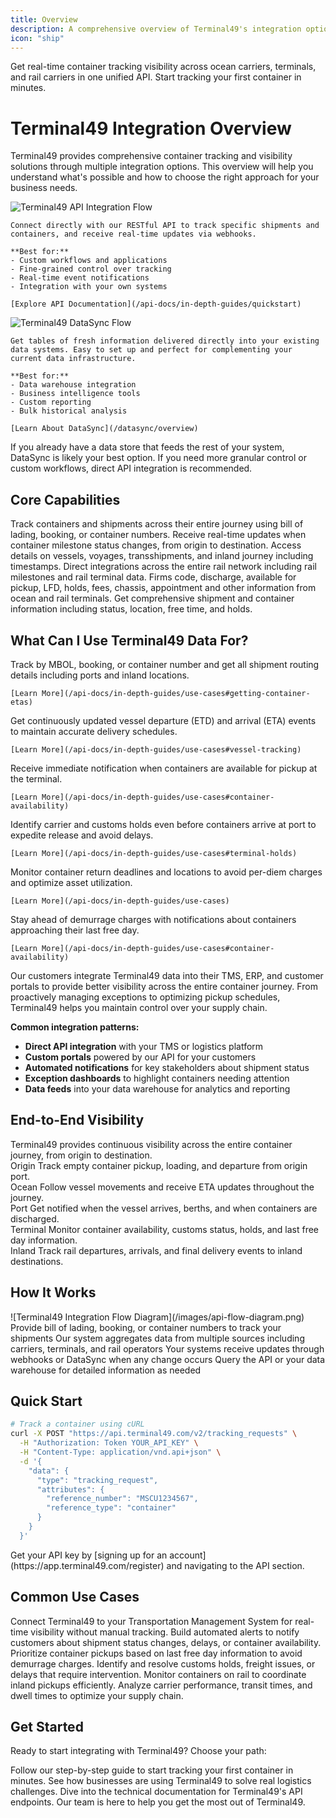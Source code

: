 ```yaml
---
title: Overview
description: A comprehensive overview of Terminal49's integration options, capabilities, and use cases for container tracking and visibility.
icon: "ship"
---
```


<Note>
Get real-time container tracking visibility across ocean carriers, terminals, and rail carriers in one unified API. Start tracking your first container in minutes.
</Note>

# Terminal49 Integration Overview

Terminal49 provides comprehensive container tracking and visibility solutions through multiple integration options. This overview will help you understand what's possible and how to choose the right approach for your business needs.

<Tabs>
  <Tab title="API Integration">
    <Frame>
      <img src="/images/api-flow-diagram.png" alt="Terminal49 API Integration Flow" />
    </Frame>

    Connect directly with our RESTful API to track specific shipments and containers, and receive real-time updates via webhooks.

    **Best for:**
    - Custom workflows and applications
    - Fine-grained control over tracking
    - Real-time event notifications
    - Integration with your own systems

    [Explore API Documentation](/api-docs/in-depth-guides/quickstart)
  </Tab>
  <Tab title="DataSync">
    <Frame>
      <img src="/images/datasync-flow.png" alt="Terminal49 DataSync Flow" />
    </Frame>

    Get tables of fresh information delivered directly into your existing data systems. Easy to set up and perfect for complementing your current data infrastructure.

    **Best for:**
    - Data warehouse integration
    - Business intelligence tools
    - Custom reporting
    - Bulk historical analysis

    [Learn About DataSync](/datasync/overview)
  </Tab>
</Tabs>

<Tip>
If you already have a data store that feeds the rest of your system, DataSync is likely your best option. If you need more granular control or custom workflows, direct API integration is recommended.
</Tip>

## Core Capabilities

<CardGroup cols={2}>
  <Card title="Shipment and Container Tracking" icon="ship" color="#0D96F2">
    Track containers and shipments across their entire journey using bill of lading, booking, or container numbers.
  </Card>
  <Card title="Container Milestone Events" icon="bell" color="#0D96F2">
    Receive real-time updates when container milestone status changes, from origin to destination.
  </Card>
  <Card title="Shipment Route Details" icon="route" color="#0D96F2">
    Access details on vessels, voyages, transshipments, and inland journey including timestamps.
  </Card>
  <Card title="Class-1 Rail Integration" icon="train" color="#0D96F2">
    Direct integrations across the entire rail network including rail milestones and rail terminal data.
  </Card>
  <Card title="Terminal Data" icon="warehouse" color="#0D96F2">
    Firms code, discharge, available for pickup, LFD, holds, fees, chassis, appointment and other information from ocean and rail terminals.
  </Card>
  <Card title="Shipment and Container Details" icon="box" color="#0D96F2">
    Get comprehensive shipment and container information including status, location, free time, and holds.
  </Card>
</CardGroup>

## What Can I Use Terminal49 Data For?

<CardGroup cols={2}>
  <Card title="Comprehensive Shipment Tracking" icon="magnifying-glass-location" color="#0D96F2">
    Track by MBOL, booking, or container number and get all shipment routing details including ports and inland locations.

    [Learn More](/api-docs/in-depth-guides/use-cases#getting-container-etas)
  </Card>
  <Card title="Real-time Vessel ETAs" icon="ship-arrival" color="#0D96F2">
    Get continuously updated vessel departure (ETD) and arrival (ETA) events to maintain accurate delivery schedules.

    [Learn More](/api-docs/in-depth-guides/use-cases#vessel-tracking)
  </Card>
  <Card title="Container Availability Monitoring" icon="box-check" color="#0D96F2">
    Receive immediate notification when containers are available for pickup at the terminal.

    [Learn More](/api-docs/in-depth-guides/use-cases#container-availability)
  </Card>
  <Card title="Proactive Hold Management" icon="unlock" color="#0D96F2">
    Identify carrier and customs holds even before containers arrive at port to expedite release and avoid delays.

    [Learn More](/api-docs/in-depth-guides/use-cases#terminal-holds)
  </Card>
  <Card title="Empty Return Tracking" icon="truck-container" color="#0D96F2">
    Monitor container return deadlines and locations to avoid per-diem charges and optimize asset utilization.

    [Learn More](/api-docs/in-depth-guides/use-cases)
  </Card>
  <Card title="Last Free Day Alerts" icon="calendar-exclamation" color="#0D96F2">
    Stay ahead of demurrage charges with notifications about containers approaching their last free day.

    [Learn More](/api-docs/in-depth-guides/use-cases#container-availability)
  </Card>
</CardGroup>

<Accordion title="How our customers use Terminal49">
  Our customers integrate Terminal49 data into their TMS, ERP, and customer portals to provide better visibility across the entire container journey. From proactively managing exceptions to optimizing pickup schedules, Terminal49 helps you maintain control over your supply chain.

  **Common integration patterns:**
  - **Direct API integration** with your TMS or logistics platform
  - **Custom portals** powered by our API for your customers
  - **Automated notifications** for key stakeholders about shipment status
  - **Exception dashboards** to highlight containers needing attention
  - **Data feeds** into your data warehouse for analytics and reporting
</Accordion>

## End-to-End Visibility

<Info>
  Terminal49 provides continuous visibility across the entire container journey, from origin to destination.
</Info>

<Steps>
  <Step title="Origin Events">
    <div className="flex items-center gap-2">
      <span className="rounded-full bg-blue-100 px-2 py-1 text-xs font-medium text-blue-600">Origin</span>
      Track empty container pickup, loading, and departure from origin port.
    </div>
  </Step>
  <Step title="Ocean Transit">
    <div className="flex items-center gap-2">
      <span className="rounded-full bg-blue-100 px-2 py-1 text-xs font-medium text-blue-600">Ocean</span>
      Follow vessel movements and receive ETA updates throughout the journey.
    </div>
  </Step>
  <Step title="Port Arrival">
    <div className="flex items-center gap-2">
      <span className="rounded-full bg-blue-100 px-2 py-1 text-xs font-medium text-blue-600">Port</span>
      Get notified when the vessel arrives, berths, and when containers are discharged.
    </div>
  </Step>
  <Step title="Terminal Status">
    <div className="flex items-center gap-2">
      <span className="rounded-full bg-blue-100 px-2 py-1 text-xs font-medium text-blue-600">Terminal</span>
      Monitor container availability, customs status, holds, and last free day information.
    </div>
  </Step>
  <Step title="Inland Movement">
    <div className="flex items-center gap-2">
      <span className="rounded-full bg-blue-100 px-2 py-1 text-xs font-medium text-blue-600">Inland</span>
      Track rail departures, arrivals, and final delivery events to inland destinations.
    </div>
  </Step>
</Steps>

## How It Works

<Frame>
  ![Terminal49 Integration Flow Diagram](/images/api-flow-diagram.png)
</Frame>

<Steps>
  <Step title="Submit tracking information">
    Provide bill of lading, booking, or container numbers to track your shipments
  </Step>
  <Step title="Terminal49 monitors your shipments">
    Our system aggregates data from multiple sources including carriers, terminals, and rail operators
  </Step>
  <Step title="Receive real-time updates">
    Your systems receive updates through webhooks or DataSync when any change occurs
  </Step>
  <Step title="Access additional information">
    Query the API or your data warehouse for detailed information as needed
  </Step>
</Steps>

## Quick Start

```bash
# Track a container using cURL
curl -X POST "https://api.terminal49.com/v2/tracking_requests" \
  -H "Authorization: Token YOUR_API_KEY" \
  -H "Content-Type: application/vnd.api+json" \
  -d '{
    "data": {
      "type": "tracking_request",
      "attributes": {
        "reference_number": "MSCU1234567",
        "reference_type": "container"
      }
    }
  }'
```

<Tip>
  Get your API key by [signing up for an account](https://app.terminal49.com/register) and navigating to the API section.
</Tip>

## Common Use Cases

<CardGroup cols={3}>
  <Card title="TMS Integration" icon="computer" color="#0D96F2">
    Connect Terminal49 to your Transportation Management System for real-time visibility without manual tracking.
  </Card>

  <Card title="Customer Notifications" icon="envelope" color="#0D96F2">
    Build automated alerts to notify customers about shipment status changes, delays, or container availability.
  </Card>

  <Card title="Drayage Optimization" icon="truck" color="#0D96F2">
    Prioritize container pickups based on last free day information to avoid demurrage charges.
  </Card>

  <Card title="Exception Management" icon="exclamation-triangle" color="#0D96F2">
    Identify and resolve customs holds, freight issues, or delays that require intervention.
  </Card>

  <Card title="Rail Tracking" icon="train" color="#0D96F2">
    Monitor containers on rail to coordinate inland pickups efficiently.
  </Card>

  <Card title="Data Analysis" icon="chart-line" color="#0D96F2">
    Analyze carrier performance, transit times, and dwell times to optimize your supply chain.
  </Card>
</CardGroup>

## Get Started

Ready to start integrating with Terminal49? Choose your path:

<CardGroup cols={2}>
  <Card title="Read the Quick Start Guide" icon="lightbulb" color="#0D96F2" href="/api-docs/in-depth-guides/quickstart">
    Follow our step-by-step guide to start tracking your first container in minutes.
  </Card>

  <Card title="Explore Use Cases" icon="book" color="#0D96F2" href="/api-docs/in-depth-guides/use-cases">
    See how businesses are using Terminal49 to solve real logistics challenges.
  </Card>

  <Card title="API Reference" icon="code" color="#0D96F2" href="/api-docs/api-reference/tracking-requests/create-a-tracking-request">
    Dive into the technical documentation for Terminal49's API endpoints.
  </Card>

  <Card title="Contact Us" icon="phone" color="#0D96F2" href="https://www.terminal49.com/contact/">
    Our team is here to help you get the most out of Terminal49.
  </Card>
</CardGroup>
